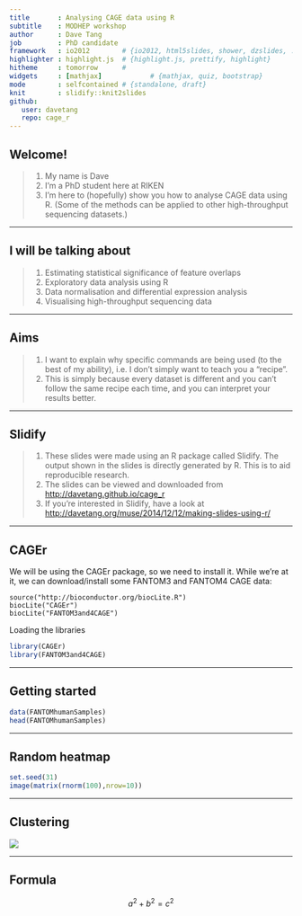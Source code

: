 ```yaml
---
title       : Analysing CAGE data using R
subtitle    : MODHEP workshop
author      : Dave Tang
job         : PhD candidate
framework   : io2012        # {io2012, html5slides, shower, dzslides, ...}
highlighter : highlight.js  # {highlight.js, prettify, highlight}
hitheme     : tomorrow      # 
widgets     : [mathjax]            # {mathjax, quiz, bootstrap}
mode        : selfcontained # {standalone, draft}
knit        : slidify::knit2slides
github:
   user: davetang
   repo: cage_r
---
```


<style>
.title-slide {
  background-color: #FFFFFF;
}
</style>

## Welcome!

> 1. My name is Dave
> 2. I'm a PhD student here at RIKEN
> 3. I'm here to (hopefully) show you how to analyse CAGE data using R. (Some of the methods can be applied to other high-throughput sequencing datasets.)

---

## I will be talking about

> 1. Estimating statistical significance of feature overlaps
> 2. Exploratory data analysis using R
> 3. Data normalisation and differential expression analysis
> 4. Visualising high-throughput sequencing data

---

## Aims

> 1. I want to explain why specific commands are being used (to the best of my ability), i.e. I don't simply want to teach you a "recipe".
> 2. This is simply because every dataset is different and you can't follow the same recipe each time, and you can interpret your results better.

---

## Slidify

> 1. These slides were made using an R package called Slidify. The output shown in the slides is directly generated by R. This is to aid reproducible research.
> 2. The slides can be viewed and downloaded from <http://davetang.github.io/cage_r>
> 3. If you're interested in Slidify, have a look at <http://davetang.org/muse/2014/12/12/making-slides-using-r/>

---

## CAGEr

We will be using the CAGEr package, so we need to install it. While we're at it, we can download/install some FANTOM3 and FANTOM4 CAGE data:

```
source("http://bioconductor.org/biocLite.R")
biocLite("CAGEr")
biocLite("FANTOM3and4CAGE")
```

Loading the libraries

```r
library(CAGEr)
library(FANTOM3and4CAGE)
```

---

## Getting started

```r
data(FANTOMhumanSamples)
head(FANTOMhumanSamples)
```

---

## Random heatmap

```r
set.seed(31)
image(matrix(rnorm(100),nrow=10))
```

---

## Clustering

![](figure/consensusClusters_expression_profiles_50.png)

---

## Formula

$$ a^2 + b^2 = c^2 $$